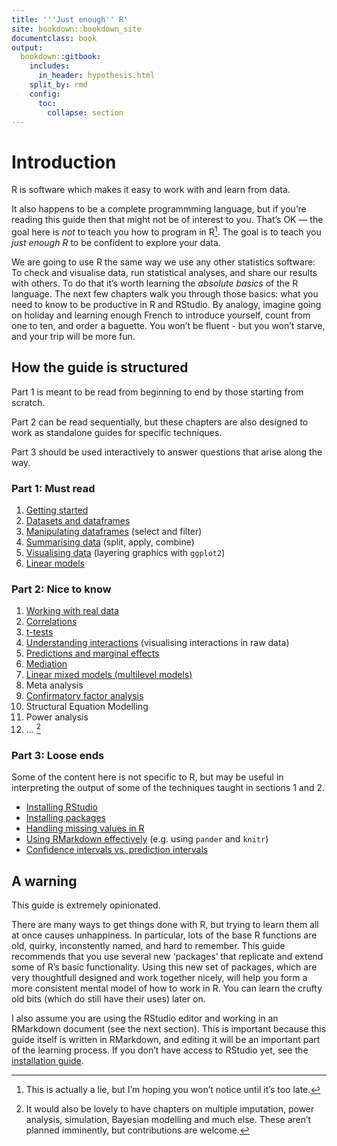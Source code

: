 ```yaml
---
title: '''Just enough'' R'
site: bookdown::bookdown_site
documentclass: book
output:
  bookdown::gitbook:
    includes:
      in_header: hypothesis.html
    split_by: rmd
    config:
      toc:
        collapse: section
---
```


# Introduction

R is software which makes it easy to work with and learn from data. 

It also happens to be a complete programmming language, but if you're reading this guide then that might not be of interest to you. That's OK — the goal here is *not* to teach you how to program in R^[This is actually a lie, but I'm hoping you won't notice until it's too late.].  The goal is to teach you *just enough R* to be confident to explore your data.

We are going to use R the same way we use any other statistics software: To check and visualise data, run statistical analyses, and share our results with others.  To do that it's worth learning the *absolute basics* of the R language. The next few chapters walk you through those basics: what you need to know to be productive in R and RStudio. By analogy, imagine going on holiday and learning enough French to introduce yourself, count from one to ten, and order a baguette. You won't be fluent - but you won't starve, and your trip will be more fun.


## How the guide is structured

Part 1 is meant to be read from beginning to end by those starting from scratch.

Part 2 can be read sequentially, but these chapters are also designed to work as standalone guides for specific techniques. 

Part 3 should be used interactively to answer questions that arise along the way. 



### Part 1: Must read

1. [Getting started](start_here.html) 
2. [Datasets and dataframes](datasets.html)
2. [Manipulating dataframes](working-with-dataframes.html) (select and filter)
3. [Summarising data](summarising-data.html) (split, apply, combine)
4. [Visualising data](graphics.html) (layering graphics with `ggplot2`)
5. [Linear models](linear-models-simple.html)



### Part 2: Nice to know

1. [Working with real data](real-data.html)
1. [Correlations](correlations.html)
1. [t-tests](t-tests.html)
1. [Understanding interactions](understanding-interactions.html) (visualising interactions in raw data)
1. [Predictions and marginal effects](predictions-and-margins.html)
1. [Mediation](mediation.html)
1. [Linear mixed models (multilevel models)](multilevel-models.html)
1. Meta analysis
1. [Confirmatory factor analysis](cfa.html) 
1. Structural Equation Modelling
1. Power analysis
1. ... ^[It would also be lovely to have chapters on multiple imputation, power analysis, simulation, Bayesian modelling and much else. These aren't planned imminently, but contributions are welcome.]



### Part 3: Loose ends

Some of the content here is not specific to R, but may be useful in interpreting the output of some of the techniques taught in sections 1 and 2.

- [Installing RStudio](installation.html)
- [Installing packages](packages.html)
- [Handling missing values in R](missing-values.html)
- [Using RMarkdown effectively](rmarkdown-tricks.html) (e.g. using `pander` and `knitr`)
- [Confidence intervals vs. prediction intervals](confidence-vs-prediction-intervals.html)




## A warning

This guide is extremely opinionated. 

There are many ways to get things done with R, but trying to learn them all at once causes unhappiness. In particular, lots of the base R functions are old, quirky, inconstently named, and hard to remember. This guide recommends that you use several new 'packages' that replicate and extend some of R's basic functionality. Using this new set of packages, which are very thoughtfull designed and work together nicely, will help you form a more consistent mental model of how to work in R. You can learn the crufty old bits (which do still have their uses) later on.

I also assume you are using the RStudio editor and working in an RMarkdown document (see the next section). This is important because this guide itself is written in RMarkdown, and editing it will be an important part of the learning process. If you don't have access to RStudio yet, see the [installation guide](installation.html).








